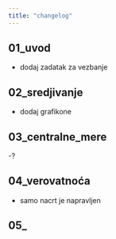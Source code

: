 ```yaml
---
title: "changelog"
---
```


## 01_uvod
- dodaj zadatak za vezbanje

## 02_sredjivanje
- dodaj grafikone

## 03_centralne_mere
-?

## 04_verovatnoća
- samo nacrt je napravljen

## 05_